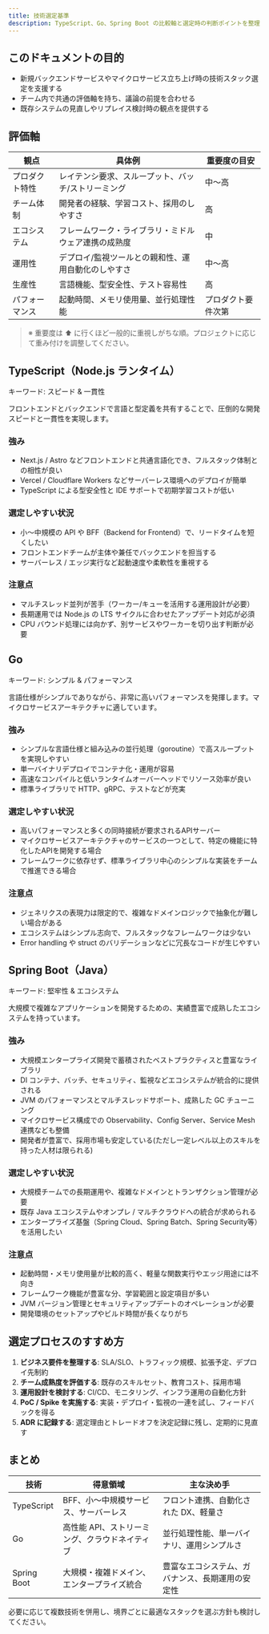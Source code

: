 ```yaml
---
title: 技術選定基準
description: TypeScript、Go、Spring Boot の比較軸と選定時の判断ポイントを整理します。
---
```


## このドキュメントの目的

- 新規バックエンドサービスやマイクロサービス立ち上げ時の技術スタック選定を支援する
- チーム内で共通の評価軸を持ち、議論の前提を合わせる
- 既存システムの見直しやリプレイス検討時の観点を提供する

## 評価軸

| 観点           | 具体例                                               | 重要度の目安       |
| -------------- | ---------------------------------------------------- | ------------------ |
| プロダクト特性 | レイテンシ要求、スループット、バッチ/ストリーミング  | 中〜高             |
| チーム体制     | 開発者の経験、学習コスト、採用のしやすさ             | 高                 |
| エコシステム   | フレームワーク・ライブラリ・ミドルウェア連携の成熟度 | 中                 |
| 運用性         | デプロイ/監視ツールとの親和性、運用自動化のしやすさ  | 中〜高             |
| 生産性         | 言語機能、型安全性、テスト容易性                     | 高                 |
| パフォーマンス | 起動時間、メモリ使用量、並行処理性能                 | プロダクト要件次第 |

> ※ 重要度は ⬆︎ に行くほど一般的に重視しがちな順。プロジェクトに応じて重み付けを調整してください。

## TypeScript（Node.js ランタイム）

キーワード: スピード & 一貫性

フロントエンドとバックエンドで言語と型定義を共有することで、圧倒的な開発スピードと一貫性を実現します。

### 強み

- Next.js / Astro などフロントエンドと共通言語化でき、フルスタック体制との相性が良い
- Vercel / Cloudflare Workers などサーバーレス環境へのデプロイが簡単
- TypeScript による型安全性と IDE サポートで初期学習コストが低い

### 選定しやすい状況

- 小〜中規模の API や BFF（Backend for Frontend）で、リードタイムを短くしたい
- フロントエンドチームが主体や兼任でバックエンドを担当する
- サーバーレス / エッジ実行など起動速度や柔軟性を重視する

### 注意点

- マルチスレッド並列が苦手（ワーカー/キューを活用する運用設計が必要）
- 長期運用では Node.js の LTS サイクルに合わせたアップデート対応が必須
- CPU バウンド処理には向かず、別サービスやワーカーを切り出す判断が必要

## Go

キーワード: シンプル & パフォーマンス

言語仕様がシンプルでありながら、非常に高いパフォーマンスを発揮します。マイクロサービスアーキテクチャに適しています。

### 強み

- シンプルな言語仕様と組み込みの並行処理（goroutine）で高スループットを実現しやすい
- 単一バイナリデプロイでコンテナ化・運用が容易
- 高速なコンパイルと低いランタイムオーバーヘッドでリソース効率が良い
- 標準ライブラリで HTTP、gRPC、テストなどが充実

### 選定しやすい状況

- 高いパフォーマンスと多くの同時接続が要求されるAPIサーバー
- マイクロサービスアーキテクチャのサービスの一つとして、特定の機能に特化したAPIを開発する場合
- フレームワークに依存せず、標準ライブラリ中心のシンプルな実装をチームで推進できる場合

### 注意点

- ジェネリクスの表現力は限定的で、複雑なドメインロジックで抽象化が難しい場合がある
- エコシステムはシンプル志向で、フルスタックなフレームワークは少ない
- Error handling や struct のバリデーションなどに冗長なコードが生じやすい

## Spring Boot（Java）

キーワード: 堅牢性 & エコシステム

大規模で複雑なアプリケーションを開発するための、実績豊富で成熟したエコシステムを持っています。

### 強み

- 大規模エンタープライズ開発で蓄積されたベストプラクティスと豊富なライブラリ
- DI コンテナ、バッチ、セキュリティ、監視などエコシステムが統合的に提供される
- JVM のパフォーマンスとマルチスレッドサポート、成熟した GC チューニング
- マイクロサービス構成での Observability、Config Server、Service Mesh 連携なども整備
- 開発者が豊富で、採用市場も安定している(ただし一定レベル以上のスキルを持った人材は限られる)

### 選定しやすい状況

- 大規模チームでの長期運用や、複雑なドメインとトランザクション管理が必要
- 既存 Java エコシステムやオンプレ / マルチクラウドへの統合が求められる
- エンタープライズ基盤（Spring Cloud、Spring Batch、Spring Security等）を活用したい

### 注意点

- 起動時間・メモリ使用量が比較的高く、軽量な関数実行やエッジ用途には不向き
- フレームワーク機能が豊富な分、学習範囲と設定項目が多い
- JVM バージョン管理とセキュリティアップデートのオペレーションが必要
- 開発環境のセットアップやビルド時間が長くなりがち

## 選定プロセスのすすめ方

1. **ビジネス要件を整理する**: SLA/SLO、トラフィック規模、拡張予定、デプロイ先制約
2. **チーム成熟度を評価する**: 既存のスキルセット、教育コスト、採用市場
3. **運用設計を検討する**: CI/CD、モニタリング、インフラ運用の自動化方針
4. **PoC / Spike を実施する**: 実装・デプロイ・監視の一連を試し、フィードバックを得る
5. **ADR に記録する**: 選定理由とトレードオフを決定記録に残し、定期的に見直す

## まとめ

| 技術        | 得意領域                                       | 主な決め手                                       |
| ----------- | ---------------------------------------------- | ------------------------------------------------ |
| TypeScript  | BFF、小〜中規模サービス、サーバーレス          | フロント連携、自動化された DX、軽量さ            |
| Go          | 高性能 API、ストリーミング、クラウドネイティブ | 並行処理性能、単一バイナリ、運用シンプルさ       |
| Spring Boot | 大規模・複雑ドメイン、エンタープライズ統合     | 豊富なエコシステム、ガバナンス、長期運用の安定性 |

必要に応じて複数技術を併用し、境界ごとに最適なスタックを選ぶ方針も検討してください。

